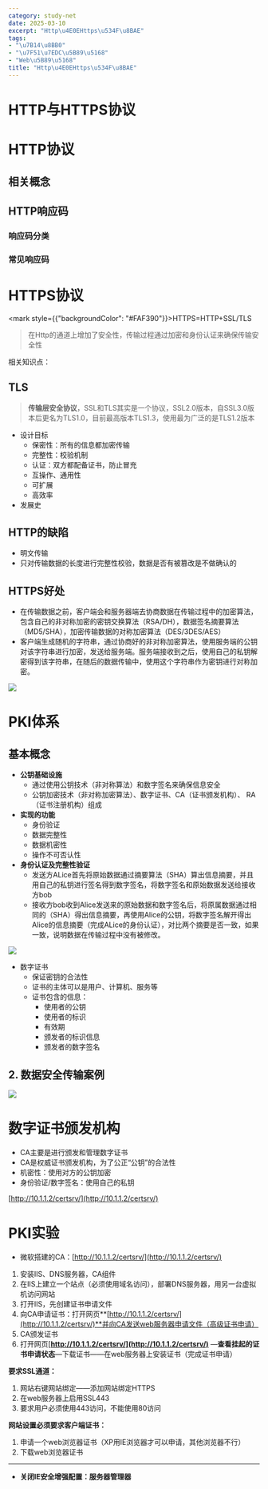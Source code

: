 ```yaml
---
category: study-net
date: 2025-03-10
excerpt: "Http\u4E0EHttps\u534F\u8BAE"
tags:
- "\u7B14\u8BB0"
- "\u7F51\u7EDC\u5B89\u5168"
- "Web\u5B89\u5168"
title: "Http\u4E0EHttps\u534F\u8BAE"
---
```

# HTTP与HTTPS协议

# HTTP协议

## 相关概念

## HTTP响应码

### 响应码分类

### 常见响应码

# HTTPS协议

<NoteText><mark style={{"backgroundColor": "#FAF390"}}>HTTPS=HTTP+SSL/TLS</mark></NoteText>

> 在Http的通道上增加了安全性，传输过程通过加密和身份认证来确保传输安全性


相关知识点：

## TLS

> **传输层安全协议**，SSL和TLS其实是一个协议，SSL2.0版本，自SSL3.0版本后更名为TLS1.0，目前最高版本TLS1.3，使用最为广泛的是TLS1.2版本


* 设计目标
  * 保密性：所有的信息都加密传输
  * 完整性：校验机制
  * 认证：双方都配备证书，防止冒充
  * 互操作、通用性
  * 可扩展
  * 高效率
* 发展史

## HTTP的缺陷

* 明文传输
* 只对传输数据的长度进行完整性校验，数据是否有被篡改是不做确认的

## HTTPS好处

* 在传输数据之前，客户端会和服务器端去协商数据在传输过程中的加密算法，包含自己的非对称加密的密钥交换算法（RSA/DH），数据签名摘要算法（MD5/SHA），加密传输数据的对称加密算法（DES/3DES/AES）
* 客户端生成随机的字符串，通过协商好的非对称加密算法，使用服务端的公钥对该字符串进行加密，发送给服务端。服务端接收到之后，使用自己的私钥解密得到该字符串，在随后的数据传输中，使用这个字符串作为密钥进行对称加密。

![](https://cdn.jsdelivr.net/gh/yy0691/img-bed@main/Net_Safe_FeiShu/UYY5bka7RogtNrxkw1FcqU2Znae.png)

# PKI体系

## 基本概念

* **公钥基础设施**
  * 通过使用公钥技术（非对称算法）和数字签名来确保信息安全
  * 公钥加密技术（非对称加密算法）、数字证书、CA（证书颁发机构）、 RA（证书注册机构）组成
* **实现的功能**
  * 身份验证
  * 数据完整性
  * 数据机密性
  * 操作不可否认性
* **身份认证及完整性验证**
  * 发送方ALice首先将原始数据通过摘要算法（SHA）算出信息摘要，并且用自己的私钥进行签名得到数字签名，将数字签名和原始数据发送给接收方bob
  * 接收方bob收到Alice发送来的原始数据和数字签名后，将原属数据通过相同的（SHA）得出信息摘要，再使用Alice的公钥，将数字签名解开得出Alice的信息摘要（完成ALice的身份认证），对比两个摘要是否一致，如果一致，说明数据在传输过程中没有被修改。

![](https://cdn.jsdelivr.net/gh/yy0691/img-bed@main/Net_Safe_FeiShu/JN4FbKFCsoCh5jx5scscoi7gnWg.png)

* 数字证书
  * 保证密钥的合法性
  * 证书的主体可以是用户、计算机、服务等
  * 证书包含的信息：
    * 使用者的公钥
    * 使用者的标识
    * 有效期
    * 颁发者的标识信息
    * 颁发者的数字签名

## 2. 数据安全传输案例

![](https://cdn.jsdelivr.net/gh/yy0691/img-bed@main/Net_Safe_FeiShu/UhEZbaCvTo44KJxQpcVc79s3nye.png)

# 数字证书颁发机构

* CA主要是进行颁发和管理数字证书
* CA是权威证书颁发机构，为了公正“公钥”的合法性
* 机密性：使用对方的公钥加密
* 身份验证/数字签名：使用自己的私钥

[http://10.1.1.2/certsrv/](http://10.1.1.2/certsrv/)

# PKI实验

* 微软搭建的CA：[http://10.1.1.2/certsrv/](http://10.1.1.2/certsrv/)

1. 安装IIS、DNS服务器，CA组件
2. 在IIS上建立一个站点（必须使用域名访问），部署DNS服务器，用另一台虚拟机访问网站
3. 打开IIS，先创建证书申请文件
4. 向CA申请证书：打开网页**[http://10.1.1.2/certsrv/](http://10.1.1.2/certsrv/)**并向CA发送web服务器申请文件（高级证书申请）
5. CA颁发证书
6. 打开网页[**http://10.1.1.2/certsrv/](http://10.1.1.2/certsrv/)** —**查看挂起的证书申请状态**—下载证书——在web服务器上安装证书（完成证书申请）

**要求SSL通道：**

1. 网站右键网站绑定——添加网站绑定HTTPS
2. 在web服务器上启用SSL443
3. 要求用户必须使用443访问，不能使用80访问

**网站设置必须要求客户端证书：**

1. 申请一个web浏览器证书（XP用IE浏览器才可以申请，其他浏览器不行）
2. 下载web浏览器证书

---

* **关闭IE安全增强配置：服务器管理器**
